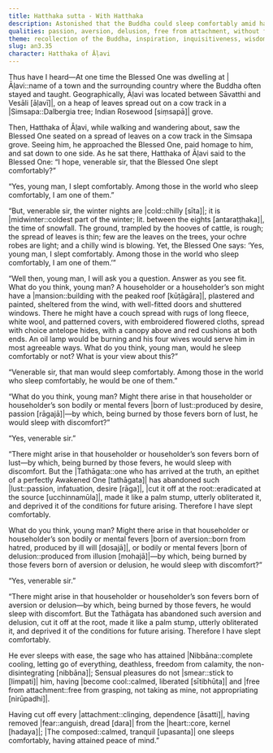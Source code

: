 ```yaml
---
title: Hatthaka sutta - With Hatthaka
description: Astonished that the Buddha could sleep comfortably amid harsh conditions, a layman asks how this is possible. The Buddha contrasts worldly luxury with the serene ease of one whose mind is free from the fevers of lust, aversion, and delusion.
qualities: passion, aversion, delusion, free from attachment, without fear, tranquility
theme: recollection of the Buddha, inspiration, inquisitiveness, wisdom
slug: an3.35
character: Hatthaka of Āḷavi
---
```


Thus have I heard—At one time the Blessed One was dwelling at |Āḷavi::name of a town and the surrounding country where the Buddha often stayed and taught. Geographically, Āḷavi was located between Sāvatthi and Vesāli [āḷavī]|, on a heap of leaves spread out on a cow track in a |Simsapa::Dalbergia tree; Indian Rosewood [siṃsapā]| grove.

Then, Hatthaka of Āḷavi, while walking and wandering about, saw the Blessed One seated on a spread of leaves on a cow track in the Simsapa grove. Seeing him, he approached the Blessed One, paid homage to him, and sat down to one side. As he sat there, Hatthaka of Āḷavi said to the Blessed One: “I hope, venerable sir, that the Blessed One slept comfortably?”

“Yes, young man, I slept comfortably. Among those in the world who sleep comfortably, I am one of them.”

“But, venerable sir, the winter nights are |cold::chilly [sīta]|; it is |midwinter::coldest part of the winter; lit. between the eights [antaraṭṭhaka]|, the time of snowfall. The ground, trampled by the hooves of cattle, is rough; the spread of leaves is thin; few are the leaves on the trees, your ochre robes are light; and a chilly wind is blowing. Yet, the Blessed One says: ‘Yes, young man, I slept comfortably. Among those in the world who sleep comfortably, I am one of them.’”

“Well then, young man, I will ask you a question. Answer as you see fit. What do you think, young man? A householder or a householder’s son might have a |mansion::building with the peaked roof [kūṭāgāra]|, plastered and painted, sheltered from the wind, with well-fitted doors and shuttered windows. There he might have a couch spread with rugs of long fleece, white wool, and patterned covers, with embroidered flowered cloths, spread with choice antelope hides, with a canopy above and red cushions at both ends. An oil lamp would be burning and his four wives would serve him in most agreeable ways. What do you think, young man, would he sleep comfortably or not? What is your view about this?”

“Venerable sir, that man would sleep comfortably. Among those in the world who sleep comfortably, he would be one of them.”

“What do you think, young man? Might there arise in that householder or householder’s son bodily or mental fevers |born of lust::produced by desire, passion [rāgajā]|—by which, being burned by those fevers born of lust, he would sleep with discomfort?”

“Yes, venerable sir.”

“There might arise in that householder or householder’s son fevers born of lust—by which, being burned by those fevers, he would sleep with discomfort. But the |Tathāgata::one who has arrived at the truth, an epithet of a perfectly Awakened One [tathāgata]| has abandoned such |lust::passion, infatuation, desire [rāga]|, |cut it off at the root::eradicated at the source [ucchinnamūla]|, made it like a palm stump, utterly obliterated it, and deprived it of the conditions for future arising. Therefore I have slept comfortably.

What do you think, young man? Might there arise in that householder or householder’s son bodily or mental fevers |born of aversion::born from hatred, produced by ill will [dosajā]|, or bodily or mental fevers |born of delusion::produced from illusion [mohajā]|—by which, being burned by those fevers born of aversion or delusion, he would sleep with discomfort?”

“Yes, venerable sir.”

“There might arise in that householder or householder’s son fevers born of aversion or delusion—by which, being burned by those fevers, he would sleep with discomfort. But the Tathāgata has abandoned such aversion and delusion, cut it off at the root, made it like a palm stump, utterly obliterated it, and deprived it of the conditions for future arising. Therefore I have slept comfortably.

He ever sleeps with ease,
the sage who has attained |Nibbāna::complete cooling, letting go of everything, deathless, freedom from calamity, the non-disintegrating [nibbāna]|;
Sensual pleasures do not |smear::stick to [limpati]| him,
having |become cool::calmed, liberated [sītibhūta]| and |free from attachment::free from grasping, not taking as mine, not appropriating [nirūpadhi]|.

Having cut off every |attachment::clinging, dependence [āsatti]|,
having removed |fear::anguish, dread [dara]| from the |heart::core, kernel [hadaya]|;
|The composed::calmed, tranquil [upasanta]| one sleeps comfortably,
having attained peace of mind.”